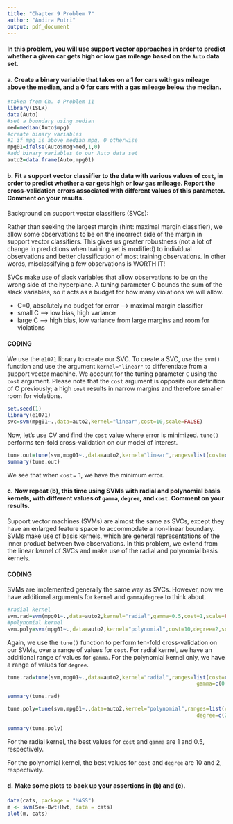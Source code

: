 ---
title: "Chapter 9 Problem 7"
author: "Andira Putri"
output: pdf_document
---

#### In this problem, you will use support vector approaches in order to predict whether a given car gets high or low gas mileage based on the `Auto` data set.

#### a. Create a binary variable that takes on a 1 for cars with gas mileage above the median, and a 0 for cars with a gas mileage below the median.

```{r}
#taken from Ch. 4 Problem 11
library(ISLR)
data(Auto)
#set a boundary using median
med=median(Auto$mpg)
#create binary variables
#1 if mpg is above median mpg, 0 otherwise
mpg01=ifelse(Auto$mpg>med,1,0)
#add binary variables to our Auto data set
auto2=data.frame(Auto,mpg01)
```


#### b. Fit a support vector classifier to the data with various values of `cost`, in order to predict whether a car gets high or low gas mileage. Report the cross-validation errors associated with different values of this parameter. Comment on your results.

Background on support vector classifiers (SVCs):

Rather than seeking the largest margin (hint: maximal margin classifier), we allow some observations to be on the incorrect side of the margin in support vector classifiers. This gives us greater robustness (not a lot of change in predictions when training set is modified) to individual observations and better classification of most training observations. In other words, misclassifying a few observations is WORTH IT!

SVCs make use of slack variables that allow observations to be on the wrong side of the hyperplane. A tuning parameter C bounds the sum of the slack variables, so it acts as a budget for how many violations we will allow.

* C=0, absolutely no budget for error --> maximal margin classifier
* small C --> low bias, high variance
* large C --> high bias, low variance from large margins and room for violations

#### CODING

We use the `e1071` library to create our SVC. To create a SVC, use the `svm()` function and use the argument `kernel="linear"` to differentiate from a support vector machine. We account for the tuning parameter `C` using the `cost` argument. Please note that the `cost` argument is opposite our definition of C previously; a high `cost` results in narrow margins and therefore smaller room for violations.

```{r}
set.seed(1)
library(e1071)
svc=svm(mpg01~.,data=auto2,kernel="linear",cost=10,scale=FALSE)
```

Now, let's use CV and find the `cost` value where error is minimized. `tune()` performs ten-fold cross-validation on our model of interest.

```{r}
tune.out=tune(svm,mpg01~.,data=auto2,kernel="linear",ranges=list(cost=c(0.01,1,5,10)))
summary(tune.out)
```

We see that when `cost`= 1, we have the minimum error.

#### c. Now repeat (b), this time using SVMs with radial and polynomial basis kernels, with different values of `gamma`, `degree`, and `cost`. Comment on your results.

Support vector machines (SVMs) are almost the same as SVCs, except they have an enlarged feature space to accommodate a non-linear boundary. SVMs make use of basis kernels, which are general representations of the inner product between two observations. In this problem, we extend from the linear kernel of SVCs and make use of the radial and polynomial basis kernels.

#### CODING

SVMs are implemented generally the same way as SVCs. However, now we have additional arguments for `kernel` and `gamma`/`degree` to think about.

```{r}
#radial kernel
svm.rad=svm(mpg01~.,data=auto2,kernel="radial",gamma=0.5,cost=1,scale=FALSE)
#polynomial kernel
svm.poly=svm(mpg01~.,data=auto2,kernel="polynomial",cost=10,degree=2,scale=FALSE)
```

Again, we use the `tune()` function to perform ten-fold cross-validation on our SVMs, over a range of values for `cost`. For radial kernel, we have an additional range of values for `gamma`. For the polynomial kernel only, we have a range of values for `degree`.

```{r}
tune.rad=tune(svm,mpg01~.,data=auto2,kernel="radial",ranges=list(cost=c(0.01,1,5,10),
                                                             gamma=c(0.5,1,2,3)))

summary(tune.rad)

tune.poly=tune(svm,mpg01~.,data=auto2,kernel="polynomial",ranges=list(cost=c(0.01,1,5,10),
                                                             degree=c(2,3,4,5)))
                                                             
summary(tune.poly)
```

For the radial kernel, the best values for `cost` and `gamma` are 1 and 0.5, respectively.

For the polynomial kernel, the best values for `cost` and `degree` are 10 and 2, respectively.

#### d. Make some plots to back up your assertions in (b) and (c).

```{r}
data(cats, package = "MASS") 
m <- svm(Sex~Bwt+Hwt, data = cats) 
plot(m, cats)
```
